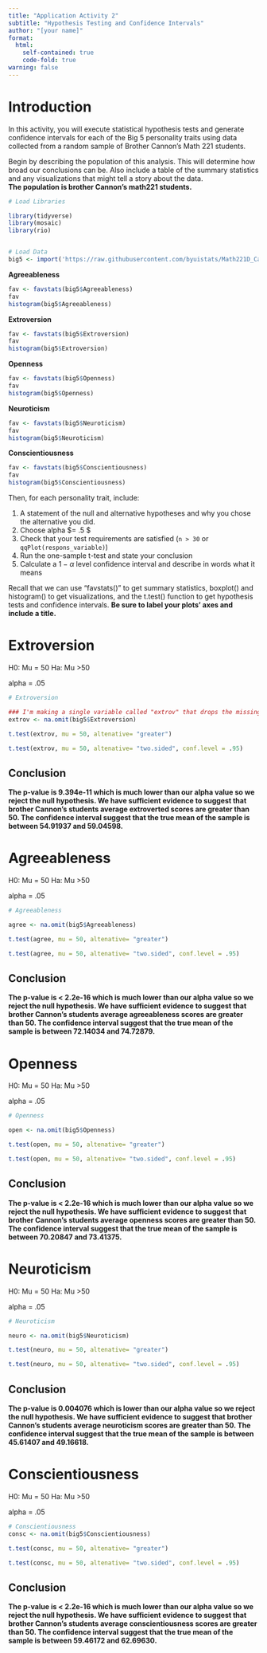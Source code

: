 ```yaml
---
title: "Application Activity 2"
subtitle: "Hypothesis Testing and Confidence Intervals"
author: "[your name]"
format:
  html:
    self-contained: true
    code-fold: true
warning: false
---
```


# Introduction

In this activity, you will execute statistical hypothesis tests and generate confidence intervals for each of the Big 5 personality traits using data collected from a random sample of Brother Cannon's Math 221 students.  

Begin by describing the population of this analysis.  This will determine how broad our conclusions can be. Also include a table of the summary statistics and any visualizations that might tell a story about the data.\
__The population is brother Cannon's math221 students.__
```r

# Load Libraries

library(tidyverse)
library(mosaic)
library(rio)


# Load Data
big5 <- import('https://raw.githubusercontent.com/byuistats/Math221D_Cannon/master/Data/All_class_combined_personality_data.csv')

```

__Agreeableness__
```r
fav <- favstats(big5$Agreeableness)
fav
histogram(big5$Agreeableness)
```

__Extroversion__
```r
fav <- favstats(big5$Extroversion)
fav
histogram(big5$Extroversion)
```

__Openness__
```r
fav <- favstats(big5$Openness)
fav
histogram(big5$Openness)
```

__Neuroticism__
```r
fav <- favstats(big5$Neuroticism)
fav
histogram(big5$Neuroticism)
```

__Conscientiousness__
```r
fav <- favstats(big5$Conscientiousness)
fav
histogram(big5$Conscientiousness)
```



Then, for each personality trait, include:

1. A statement of the null and alternative hypotheses and why you chose the alternative you did.
1. Choose alpha $\alpha = .5 $
1. Check that your test requirements are satisfied (`n > 30` or `qqPlot(respons_variable)`)
1. Run the one-sample t-test and state your conclusion
1. Calculate a $1-\alpha$ level confidence interval and describe in words what it means

Recall that we can use "favstats()" to get summary statistics, boxplot() and histogram() to get visualizations, and the t.test() function to get hypothesis tests and confidence intervals.  **Be sure to label your plots' axes and include a title.**  



# Extroversion

H0: Mu = 50
Ha: Mu >50

alpha = .05


```r
# Extroversion

### I'm making a single variable called "extrov" that drops the missing values.  You can do the same thing with the other traits to make analysis a little easier
extrov <- na.omit(big5$Extroversion) 

t.test(extrov, mu = 50, altenative= "greater")

t.test(extrov, mu = 50, altenative= "two.sided", conf.level = .95)
```


## Conclusion


__The p-value is 9.394e-11 which is much lower than our alpha value so we reject the null hypothesis. We have sufficient evidence to suggest that brother Cannon's students average extroverted scores are greater than 50. The confidence interval suggest that the true mean of the sample is between 54.91937 and 59.04598.__

# Agreeableness


H0: Mu = 50
Ha: Mu >50

alpha = .05


```r
# Agreeableness

agree <- na.omit(big5$Agreeableness) 

t.test(agree, mu = 50, altenative= "greater")

t.test(agree, mu = 50, altenative= "two.sided", conf.level = .95)

```

## Conclusion


__The p-value is  < 2.2e-16 which is much lower than our alpha value so we reject the null hypothesis. We have sufficient evidence to suggest that brother Cannon's students average agreeableness scores are greater than 50. The confidence interval suggest that the true mean of the sample is between 72.14034 and 74.72879.__

# Openness


H0: Mu = 50
Ha: Mu >50

alpha = .05


```r
# Openness

open <- na.omit(big5$Openness) 

t.test(open, mu = 50, altenative= "greater")

t.test(open, mu = 50, altenative= "two.sided", conf.level = .95)
```

## Conclusion


__The p-value is  < 2.2e-16 which is much lower than our alpha value so we reject the null hypothesis. We have sufficient evidence to suggest that brother Cannon's students average openness scores are greater than 50. The confidence interval suggest that the true mean of the sample is between 70.20847 and 73.41375.__


# Neuroticism


H0: Mu = 50
Ha: Mu >50

alpha = .05



```r
# Neuroticism

neuro <- na.omit(big5$Neuroticism) 

t.test(neuro, mu = 50, altenative= "greater")

t.test(neuro, mu = 50, altenative= "two.sided", conf.level = .95)

```

## Conclusion


__The p-value is 0.004076 which is lower than our alpha value so we reject the null hypothesis. We have sufficient evidence to suggest that brother Cannon's students average neuroticism scores are greater than 50. The confidence interval suggest that the true mean of the sample is between  45.61407 and 49.16618.__

# Conscientiousness


H0: Mu = 50
Ha: Mu >50

alpha = .05

```r
# Conscientiousness
consc <- na.omit(big5$Conscientiousness) 

t.test(consc, mu = 50, altenative= "greater")

t.test(consc, mu = 50, altenative= "two.sided", conf.level = .95)

```

## Conclusion


__The p-value is < 2.2e-16 which is much lower than our alpha value so we reject the null hypothesis. We have sufficient evidence to suggest that brother Cannon's students average conscientiousness scores are greater than 50. The confidence interval suggest that the true mean of the sample is between   59.46172 and 62.69630.__
